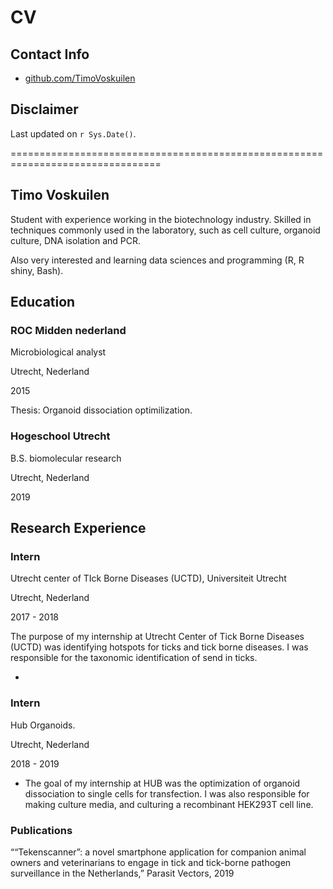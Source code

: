 # CV

Contact Info {#contact}
--------------------------------------------------------------------------------

- <i class="fa fa-github"></i> [github.com/TimoVoskuilen](https://github.com/TimoVoskuilen)


Disclaimer {#disclaimer}
--------------------------------------------------------------------------------


Last updated on `r Sys.Date()`.



================================================================================

Timo Voskuilen {#student}
--------------------------------------------------------------------------------

Student with experience working in the biotechnology industry.
Skilled in techniques commonly used in the laboratory,
such as cell culture, organoid culture, DNA isolation and PCR.

Also very interested and learning data sciences and programming (R, R shiny, Bash).


Education {data-icon=graduation-cap data-concise=true}
--------------------------------------------------------------------------------

### ROC Midden nederland

Microbiological analyst

Utrecht, Nederland

2015

Thesis: Organoid dissociation optimilization. 

### Hogeschool Utrecht

B.S. biomolecular research

Utrecht, Nederland

2019


Research Experience {data-icon=laptop}
--------------------------------------------------------------------------------

### Intern

Utrecht center of TIck Borne Diseases (UCTD), Universiteit Utrecht 

Utrecht, Nederland

2017 - 2018

The purpose of my internship at Utrecht Center of Tick Borne Diseases (UCTD)
was identifying hotspots for ticks and tick borne diseases. I was responsible for the taxonomic identification of send in ticks.

- 

### Intern

Hub Organoids.

Utrecht, Nederland

2018 - 2019

- The goal of my internship at HUB was the optimization of organoid
dissociation to single cells for transfection. I was also responsible
for making culture media, and culturing a recombinant
HEK293T cell line.

### Publications

""Tekenscanner": a novel smartphone application for companion animal owners and veterinarians to engage in tick and tick-borne pathogen surveillance in the Netherlands," Parasit Vectors, 2019

\newpage